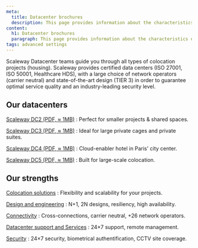 ```yaml
---
meta:
  title: Datacenter brochures
  description: This page provides information about the characteristics of our datacenters.
content:
  h1: Datacenter brochures
  paragraph: This page provides information about the characteristics of our datacenters.
tags: advanced settings
---
```


Scaleway Datacenter teams guide you through all types of colocation projects (housing). Scaleway provides certified data centers (ISO 27001, ISO 50001, Healthcare HDS), with a large choice of network operators (carrier neutral) and state-of-the-art design (TIER 3) in order to guarantee optimal service quality and an industry-leading security level.

## Our datacenters

[Scaleway DC2 (PDF, ≈ 1MB)](https://datacenter.scaleway.com/pdf/scaleway-dc2.pdf)
: Perfect for smaller projects & shared spaces. 

[Scaleway DC3 (PDF, ≈ 1MB)](https://datacenter.scaleway.com/pdf/scaleway-dc3.pdf)
: Ideal for large private cages and private suites. 

[Scaleway DC4 (PDF, ≈ 1MB)](https://datacenter.scaleway.com/pdf/scaleway-dc4.pdf)
: Cloud-enabler hotel in Paris' city center.

[Scaleway DC5 (PDF, ≈ 1MB)](https://datacenter.scaleway.com/pdf/scaleway-dc5.pdf)
: Built for large-scale colocation. 

## Our strengths 

[Colocation solutions](scaleway-colocation.pdf)
: Flexibility and scalability for your projects.

[Design and engineering](scaleway-dc-designs.pdf)
: N+1, 2N designs, resiliency, high availability.

[Connectivity](scaleway-connectivity.pdf)
: Cross-connections, carrier neutral, +26 network operators.

[Datacenter support and Services](scaleway-dc-support-services.pdf)
: 24×7 support, remote management.

[Security](scaleway-dc-security.pdf)
: 24×7 security, biometrical authentification, CCTV site coverage.






